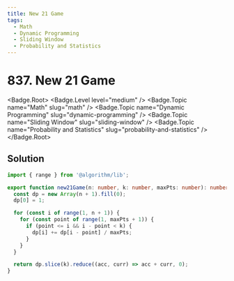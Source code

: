 ```yaml
---
title: New 21 Game
tags:
  - Math
  - Dynamic Programming
  - Sliding Window
  - Probability and Statistics
---
```


# 837. New 21 Game

<Badge.Root>
  <Badge.Level level="medium" />
  <Badge.Topic name="Math" slug="math" />
  <Badge.Topic name="Dynamic Programming" slug="dynamic-programming" />
  <Badge.Topic name="Sliding Window" slug="sliding-window" />
  <Badge.Topic name="Probability and Statistics" slug="probability-and-statistics" />
</Badge.Root>

## Solution

```typescript filename="solution.ts" copy
import { range } from '@algorithm/lib';

export function new21Game(n: number, k: number, maxPts: number): number {
  const dp = new Array(n + 1).fill(0);
  dp[0] = 1;

  for (const i of range(1, n + 1)) {
    for (const point of range(1, maxPts + 1)) {
      if (point <= i && i - point < k) {
        dp[i] += dp[i - point] / maxPts;
      }
    }
  }

  return dp.slice(k).reduce((acc, curr) => acc + curr, 0);
}
```

<ProblemLink
  codingSite="leetcode"
  href="https://leetcode.com/problems/new-21-game"
  title="New 21 Game"
/>

